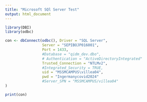 ---
title: "Microsoft SQl Server Test"
output: html_document
---

```{r setup}
library(DBI)
library(odbc)

con <- dbConnect(odbc(), Driver = "SQL Server",
                 Server = "SEPIBOJP016001",
                 Port = 1433,
                 #Database = "qidm_dev.dbo",
                 # Authentication = "ActiveDirectoryIntegrated"
                 Trusted_Connection = "NTLMv2",
                 #Integrated_Security = TRUE,
                 uid = "MSSMCAMPUS\villea04",
                 pwd = "Ingermanycovid2024"
                 #Server_SPN = "MSSMCAMPUS/villea04"
)

print(con)







```

